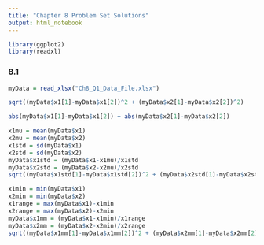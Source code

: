 ```yaml
---
title: "Chapter 8 Problem Set Solutions"
output: html_notebook
---
```


```r
library(ggplot2)
library(readxl)
```

### 8.1

```r
myData = read_xlsx("Ch8_Q1_Data_File.xlsx")
```

```r
sqrt((myData$x1[1]-myData$x1[2])^2 + (myData$x2[1]-myData$x2[2])^2)
```

```r
abs(myData$x1[1]-myData$x1[2]) + abs(myData$x2[1]-myData$x2[2])
```

```r
x1mu = mean(myData$x1)
x2mu = mean(myData$x2)
x1std = sd(myData$x1)
x2std = sd(myData$x2)
myData$x1std = (myData$x1-x1mu)/x1std
myData$x2std = (myData$x2-x2mu)/x2std
sqrt((myData$x1std[1]-myData$x1std[2])^2 + (myData$x2std[1]-myData$x2std[2])^2)
```

```r
x1min = min(myData$x1)
x2min = min(myData$x2)
x1range = max(myData$x1)-x1min
x2range = max(myData$x2)-x2min
myData$x1mm = (myData$x1-x1min)/x1range
myData$x2mm = (myData$x2-x2min)/x2range
sqrt((myData$x1mm[1]-myData$x1mm[2])^2 + (myData$x2mm[1]-myData$x2mm[2])^2)
```
